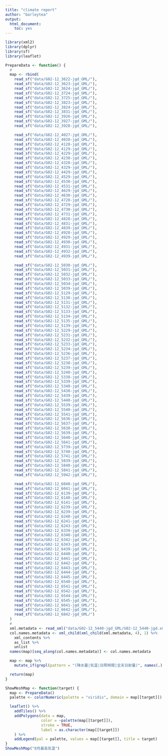 ```yaml
---
title: "climate report"
author: "barleytea"
output:
  html_document:
    toc: yes
---
```

```R
library(xml2)
library(dplyr)
library(sf)
library(leaflet)

PrepareData <- function() {
  #
  map <- rbind(
    read_sf("data/G02-12_3622-jgd_GML/"),
    read_sf("data/G02-12_3623-jgd_GML/"),
    read_sf("data/G02-12_3624-jgd_GML/"),
    read_sf("data/G02-12_3724-jgd_GML/"),
    read_sf("data/G02-12_3725-jgd_GML/"),
    read_sf("data/G02-12_3823-jgd_GML/"),
    read_sf("data/G02-12_3824-jgd_GML/"),
    read_sf("data/G02-12_3831-jgd_GML/"),
    read_sf("data/G02-12_3926-jgd_GML/"),
    read_sf("data/G02-12_3927-jgd_GML/"),
    read_sf("data/G02-12_3928-jgd_GML/"),

    read_sf("data/G02-12_4027-jgd_GML/"),
    read_sf("data/G02-12_4028-jgd_GML/"),
    read_sf("data/G02-12_4128-jgd_GML/"),
    read_sf("data/G02-12_4129-jgd_GML/"),
    read_sf("data/G02-12_4229-jgd_GML/"),
    read_sf("data/G02-12_4230-jgd_GML/"),
    read_sf("data/G02-12_4328-jgd_GML/"),
    read_sf("data/G02-12_4329-jgd_GML/"),
    read_sf("data/G02-12_4429-jgd_GML/"),
    read_sf("data/G02-12_4529-jgd_GML/"),
    read_sf("data/G02-12_4530-jgd_GML/"),
    read_sf("data/G02-12_4531-jgd_GML/"),
    read_sf("data/G02-12_4629-jgd_GML/"),
    read_sf("data/G02-12_4630-jgd_GML/"),
    read_sf("data/G02-12_4728-jgd_GML/"),
    read_sf("data/G02-12_4729-jgd_GML/"),
    read_sf("data/G02-12_4730-jgd_GML/"),
    read_sf("data/G02-12_4731-jgd_GML/"),
    read_sf("data/G02-12_4828-jgd_GML/"),
    read_sf("data/G02-12_4831-jgd_GML/"),
    read_sf("data/G02-12_4839-jgd_GML/"),
    read_sf("data/G02-12_4928-jgd_GML/"),
    read_sf("data/G02-12_4929-jgd_GML/"),
    read_sf("data/G02-12_4930-jgd_GML/"),
    read_sf("data/G02-12_4931-jgd_GML/"),
    read_sf("data/G02-12_4932-jgd_GML/"),
    read_sf("data/G02-12_4939-jgd_GML/"),

    read_sf("data/G02-12_5030-jgd_GML/"),
    read_sf("data/G02-12_5031-jgd_GML/"),
    read_sf("data/G02-12_5032-jgd_GML/"),
    read_sf("data/G02-12_5033-jgd_GML/"),
    read_sf("data/G02-12_5034-jgd_GML/"),
    read_sf("data/G02-12_5039-jgd_GML/"),
    read_sf("data/G02-12_5129-jgd_GML/"),
    read_sf("data/G02-12_5130-jgd_GML/"),
    read_sf("data/G02-12_5131-jgd_GML/"),
    read_sf("data/G02-12_5132-jgd_GML/"),
    read_sf("data/G02-12_5133-jgd_GML/"),
    read_sf("data/G02-12_5134-jgd_GML/"),
    read_sf("data/G02-12_5135-jgd_GML/"),
    read_sf("data/G02-12_5139-jgd_GML/"),
    read_sf("data/G02-12_5229-jgd_GML/"),
    read_sf("data/G02-12_5231-jgd_GML/"),
    read_sf("data/G02-12_5232-jgd_GML/"),
    read_sf("data/G02-12_5233-jgd_GML/"),
    read_sf("data/G02-12_5234-jgd_GML/"),
    read_sf("data/G02-12_5236-jgd_GML/"),
    read_sf("data/G02-12_5237-jgd_GML/"),
    read_sf("data/G02-12_5238-jgd_GML/"),
    read_sf("data/G02-12_5239-jgd_GML/"),
    read_sf("data/G02-12_5240-jgd_GML/"),
    read_sf("data/G02-12_5338-jgd_GML/"),
    read_sf("data/G02-12_5339-jgd_GML/"),
    read_sf("data/G02-12_5340-jgd_GML/"),
    read_sf("data/G02-12_5438-jgd_GML/"),
    read_sf("data/G02-12_5439-jgd_GML/"),
    read_sf("data/G02-12_5440-jgd_GML/"),
    read_sf("data/G02-12_5539-jgd_GML/"),
    read_sf("data/G02-12_5540-jgd_GML/"),
    read_sf("data/G02-12_5541-jgd_GML/"),
    read_sf("data/G02-12_5636-jgd_GML/"),
    read_sf("data/G02-12_5637-jgd_GML/"),
    read_sf("data/G02-12_5638-jgd_GML/"),
    read_sf("data/G02-12_5639-jgd_GML/"),
    read_sf("data/G02-12_5640-jgd_GML/"),
    read_sf("data/G02-12_5641-jgd_GML/"),
    read_sf("data/G02-12_5739-jgd_GML/"),
    read_sf("data/G02-12_5740-jgd_GML/"),
    read_sf("data/G02-12_5741-jgd_GML/"),
    read_sf("data/G02-12_5839-jgd_GML/"),
    read_sf("data/G02-12_5840-jgd_GML/"),
    read_sf("data/G02-12_5841-jgd_GML/"),
    read_sf("data/G02-12_5942-jgd_GML/"),

    read_sf("data/G02-12_6040-jgd_GML/"),
    read_sf("data/G02-12_6041-jgd_GML/"),
    read_sf("data/G02-12_6139-jgd_GML/"),
    read_sf("data/G02-12_6140-jgd_GML/"),
    read_sf("data/G02-12_6141-jgd_GML/"),
    read_sf("data/G02-12_6239-jgd_GML/"),
    read_sf("data/G02-12_6239-jgd_GML/"),
    read_sf("data/G02-12_6240-jgd_GML/"),
    read_sf("data/G02-12_6241-jgd_GML/"),
    read_sf("data/G02-12_6243-jgd_GML/"),
    read_sf("data/G02-12_6339-jgd_GML/"),
    read_sf("data/G02-12_6340-jgd_GML/"),
    read_sf("data/G02-12_6342-jgd_GML/"),
    read_sf("data/G02-12_6343-jgd_GML/"),
    read_sf("data/G02-12_6439-jgd_GML/"),
    read_sf("data/G02-12_6440-jgd_GML/"),
    read_sf("data/G02-12_6441-jgd_GML/"),
    read_sf("data/G02-12_6442-jgd_GML/"),
    read_sf("data/G02-12_6443-jgd_GML/"),
    read_sf("data/G02-12_6444-jgd_GML/"),
    read_sf("data/G02-12_6445-jgd_GML/"),
    read_sf("data/G02-12_6540-jgd_GML/"),
    read_sf("data/G02-12_6541-jgd_GML/"),
    read_sf("data/G02-12_6542-jgd_GML/"),
    read_sf("data/G02-12_6544-jgd_GML/"),
    read_sf("data/G02-12_6545-jgd_GML/"),
    read_sf("data/G02-12_6641-jgd_GML/"),
    read_sf("data/G02-12_6642-jgd_GML/"),
    read_sf("data/G02-12_6842-jgd_GML/")
  )
  #
  xml.metadata <- read_xml("data/G02-12_5440-jgd_GML/G02-12_5440-jgd.xml")
  col.names.metadata <- xml_child(xml_child(xml.metadata, 4), 1) %>%
    xml_contents %>%
    as_list %>%
    unlist
  names(map)[seq_along(col.names.metadata)] <- col.names.metadata

  map <- map %>%
    mutate_if(grepl(pattern = "(降水量|気温|日照時間|全天日射量)", names(.)), function(x) x*.1)

  return(map)
}

ShowMeshMap <- function(target) {
  map <- PrepareData()
  palette <- colorNumeric(palette = "viridis", domain = map[[target]])

  leaflet() %>%
    addTiles() %>%
    addPolygons(data = map,
                color = ~palette(map[[target]]),
                stroke = TRUE,
                label = as.character(map[[target]])
    ) %>%
    addLegend(pal = palette, values = map[[target]], title = target)
}
ShowMeshMap("8月最高気温")

```
